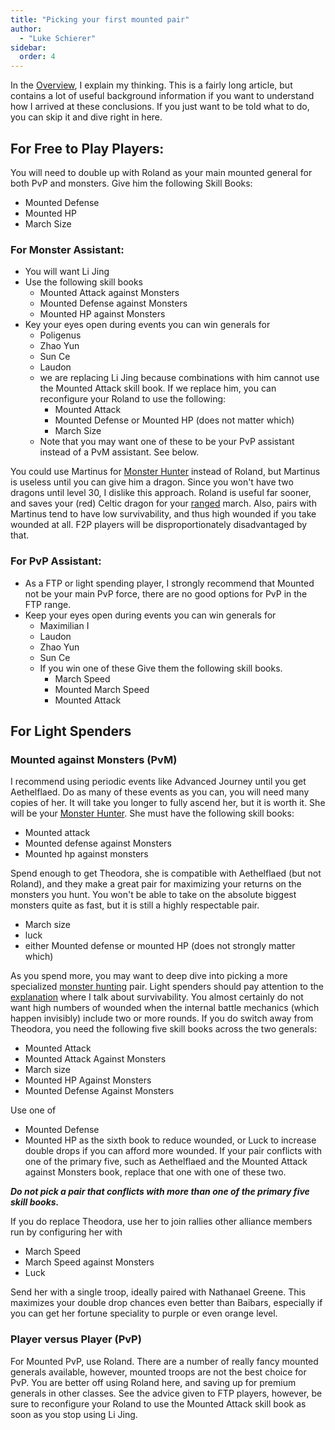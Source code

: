 ```yaml
---
title: "Picking your first mounted pair"
author: 
  - "Luke Schierer"
sidebar: 
  order: 4
---
```


In the [Overview], I explain my thinking.  This is a fairly long article, but
contains a lot of useful background information if you want to understand how I
arrived at these conclusions. If you just want to be told what to do, you can
skip it and dive right in here. 

[Overview]: <../overview/>

## For Free to Play Players:

You will need to double up with Roland as your main mounted general for both
PvP and monsters.  Give him the following Skill Books:
* Mounted Defense
* Mounted HP
* March Size

### For Monster Assistant:
* You will want Li Jing
* Use the following skill books
  * Mounted Attack against Monsters
  * Mounted Defense against Monsters
  * Mounted HP against Monsters
* Key your eyes open during events you can win generals for
  * Poligenus
  * Zhao Yun 
  * Sun Ce
  * Laudon
  * we are replacing Li Jing because combinations with him cannot use the
    Mounted Attack skill book.  If we replace him, you can reconfigure
    your Roland to use the following:
    * Mounted Attack
    * Mounted Defense or Mounted HP (does not matter which)
    * March Size
  * Note that you may want one of these to be your PvP assistant instead of a
    PvM assistant. See below. 

You could use Martinus for [Monster Hunter] instead of Roland, but Martinus is useless until you can give him a dragon.  Since you won't have two dragons until level 30, I dislike this approach.  Roland is useful far sooner, and saves your (red) Celtic dragon for your [ranged] march.  Also, pairs with Martinus tend to have low survivability, and thus high wounded if you take wounded at all.  F2P players will be disproportionately disadvantaged by that. 

[Monster Hunter]: <../pair_picking/monster_hunters/>

[ranged]: <../ranged/>

### For PvP Assistant:
* As a FTP or light spending player, I strongly recommend that Mounted not
  be your main PvP force, there are no good options for PvP in the FTP
  range.
* Keep your eyes open during events you can win generals for
  * Maximilian I
  * Laudon
  * Zhao Yun 
  * Sun Ce
  * If you win one of these Give them the following
    skill books.
    * March Speed
    * Mounted March Speed
    * Mounted Attack

## For Light Spenders

### Mounted against Monsters (PvM)
I recommend using periodic events like Advanced Journey until you get
Aethelflaed.  Do as many of these events as you can, you will need many copies
of her.  It will take you longer to fully ascend her, but it is worth it.  She
will be your [Monster Hunter].  She must have the following skill books:
* Mounted attack
* Mounted defense against Monsters
* Mounted hp against monsters

Spend enough to get Theodora, she is compatible with Aethelflaed (but not
Roland), and they make a great pair for maximizing your returns on the monsters
you hunt.  You won't be able to take on the absolute biggest monsters quite as
fast, but it is still a highly respectable pair.
* March size
* luck
* either Mounted defense or mounted HP (does not strongly matter which)

As you spend more, you may want to deep dive into picking a more specialized [monster hunting] pair.  Light spenders should pay attention to the [explanation] where I talk about survivability.  You almost certainly do not want high numbers of wounded when the internal battle mechanics (which happen invisibly) include two or more rounds.  If you do switch away from Theodora, you need the following five skill books across the two generals:
* Mounted Attack
* Mounted Attack Against Monsters
* March size
* Mounted HP Against Monsters
* Mounted Defense Against Monsters

Use one of 
* Mounted Defense
* Mounted HP
as the sixth book to reduce wounded, or Luck to increase double drops if you can afford more wounded.  If your pair conflicts with one of the primary five, such as Aethelflaed and the Mounted Attack against Monsters book, replace that one with one of these two.  

_**Do not pick a pair that conflicts with more than one of the primary five skill books.**_

If you do replace Theodora, use her to join rallies other alliance members run by configuring her with
* March Speed
* March Speed against Monsters
* Luck

Send her with a single troop, ideally paired with Nathanael Greene.  This maximizes your double drop chances even better than Baibars, especially if you can get her fortune speciality to purple or even orange level. 

[Monster Hunting]: <../pair_picking/monster_hunters/>

[explanation]: <../pair_picking/monster_hunters/#explanation>

### Player versus Player (PvP) 
For Mounted PvP, use Roland.  There are a number of really fancy mounted generals available, however, mounted troops are not the best choice for PvP.  You are better off using Roland here, and saving up for premium generals in other classes.  See the advice given to FTP players, however, be sure to reconfigure your Roland to use the Mounted Attack skill book as soon as you stop using Li Jing.
